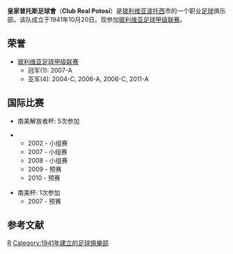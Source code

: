 {{Infobox football club
| clubname   = 皇家普托斯
| image      = 
| fullname   = 皇家波托西瓦明俱乐部
| nickname   = ''León Imperial'', ''El Equipo Lila''
| founded    = 1941年
| ground     = [[Estadio_Victor_Agustín_Ugarte|Victor Agustín Ugarte]]<br/>[[波托西|波托西]], [[玻利维亚|玻利维亚]]
| capacity   = 32,000
| chairman   = [[Samuel_Blanco|Samuel Blanco]]<br /> [[José_Ochoa_C.|José Ochoa C.]]<br /> [[Eduardo_Salamanca|Eduardo Salamanca]]<ref>{{cite news |title=Eduardo Salamanca presidente del club Real Potosí |url=http://www.lapatriaenlinea.com/?t=eduardo-salamanca-presidente-del-club-real-potosi&nota=28100 |accessdate=2011年11月28日 |newspaper=La Patria |date=2010年5月17日 |archive-date=2011年11月17日 |archive-url=https://web.archive.org/web/20111117064736/http://lapatriaenlinea.com/?t=eduardo-salamanca-presidente-del-club-real-potosi&nota=28100 |dead-url=no }}</ref> |
| manager    = [[Julio_Cesar_Baldivieso|Julio Cesar Baldivieso]]
| league     = [[玻利維亞足球甲級聯賽|玻利維亞足球甲級聯賽]]
| season     = 2019
| position   = 秋季，第 11 位
| pattern_la1=_defensor11h|pattern_b1=_defensor11h|pattern_ra1=_defensor11h|pattern_sh1=_defensor11a|pattern_so1=_fio1011a
| leftarm1=6600AA|body1=660099|rightarm1=6600AA|shorts1=453092|socks1=FFFFFF
| pattern_la2=_toulouse1112a|pattern_b2=_toulouse1112a|pattern_ra2=_toulouse1112a|pattern_sh2=_defensor11h
| leftarm2=9370db|body2=9370db|rightarm2=9370db|shorts2=6600AA|socks2=FFFFFF
}}
'''皇家普托斯足球會'''（'''Club Real Potosí'''）是[[玻利维亚|玻利维亚]][[波托西|波托西]]市的一个职业[[足球|足球]]俱乐部。该队成立于1941年10月20日。现参加[[玻利维亚足球甲级联赛|玻利维亚足球甲级联赛]]。

== 荣誉 ==
*[[玻利维亚足球甲级联赛|玻利维亚足球甲级联赛]]
**冠军(1): 2007-A
**亚军(4): 2004-C, 2006-A, 2006-C, 2011-A

== 国际比赛 ==
*南美解放者杯: 5次参加

** 2002 - 小组赛
** 2007 - 小组赛
** 2008 - 小组赛
** 2009 - 预赛
** 2010 - 预赛

*南美杯: 1次参加
** 2007 - 预赛


== 参考文献 ==
<references/>

[[Category:玻利维亚足球俱乐部|R]]
[[Category:1941年建立的足球俱樂部|Category:1941年建立的足球俱樂部]]